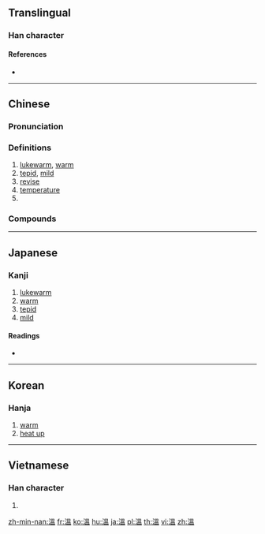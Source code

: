 {{also|温}}
==Translingual==
{{ja-forms|[[温]]|[[温]]|溫}}
===Han character===
{{Han char|rn=85|rad=水|as=10|sn=13|four=36117|canj=EWOT|ids=⿰氵𥁕}}

====References====
* {{Han ref|kx=0640.230|dkj=17968|hdz=31699.080|uh=6EAB|ud=28331|bh=B7C5|bd=47045}}

----

==Chinese==
{{zh-forms|s=温}}

===Pronunciation===
{{zh-pron
|m=wēn
|c=wan1
|h=
|md=
|mn=un
|w=
|mc=y
|oc=y
|cat=a,pn
}}

===Definitions===
{{zh-hanzi}}

# [[lukewarm]], [[warm]]
# [[tepid]], [[mild]]
# [[revise]]
# [[temperature]]
# {{surname|lang=zh}}

===Compounds===
{{zh-der|三溫暖|低溫|低溫殺菌|低溫食品|保溫|保溫瓶|保溫箱|候溫|冬溫夏凊|別後寒溫|北溫帶|同溫層|囊溫郎當|基礎體溫|室溫|寒溫|寒溫序|常溫|常溫動物|常溫層|平均溫度|弼馬溫|恆溫|恆溫動物|恆溫層|扇枕溫席|扇枕溫衾|扇枕溫被|挾冰求溫|斜溫層|朱溫|桓溫|款語溫言|氣溫|水溫|溫克|溫八叉|溫卷|溫厚|溫吞吞|溫和|溫和飲食|溫哥華|溫婉|溫存|溫室|溫室效應|溫尼伯|溫居|溫嶠|溫差|溫布頓|溫席扇枕|溫帶|溫帶植物|溫帶氣旋|溫床|溫度|溫度表|溫度計|溫庭筠|溫情|溫情主義|溫故知新|溫文|溫文儒雅|溫文爾雅|溫暖|溫暾|溫書|溫柔|溫柔敦厚|溫柔鄉|溫毛|溫水|溫泉|溫泉浴|溫淳|溫湯|溫溫|溫潤|溫潤如玉|溫煦|溫熱|溫習|溫良|溫血動物|溫覺|溫酒|溫雅|溫順|溫飽|溫香豔玉|溫香軟玉|溫馨|溫馴|溫鰲妝燕|燃犀溫嶠|爾雅溫文|玉軟香溫|等溫線|絕對溫度|腼腆溫柔|舊夢重溫|色思溫|色溫|華氏溫標|薩爾溫江|變溫|變溫動物|變溫層|超低溫|軟玉溫香|軟語溫存|軟香溫玉|逆溫|逆溫層|鄂溫克族|重溫舊夢|重溫舊業|降溫|餘溫|香溫玉軟|香潤玉溫|馬克吐溫|體溫|體溫計|高溫|高溫消毒|高空逆溫}}

----

==Japanese==

===Kanji===
{{ja-kanji|grade=|rs=水10|style=ky|shin=温}}

# [[lukewarm]]
# [[warm]]
# [[tepid]]
# [[mild]]

====Readings====
* {{ja-readings|goon=[[おん]] (on)|kanon=[[おん]] (on)|toon=[[うん]] (un)|kun=[[あたたか]] (atataka), [[あたためる]] (atatameru)}}

----

==Korean==

===Hanja===
{{ko-hanja|hangeul=온|eumhun=|rv=on|mr=on|y=on}}

# [[warm]]
# [[heat up]]

----

==Vietnamese==

===Han character===
{{vi-hantu|[[ôn]]|rs=水10}}

# {{defn|lang=vi|sort=水10}}

[[zh-min-nan:溫]]
[[fr:溫]]
[[ko:溫]]
[[hu:溫]]
[[ja:溫]]
[[pl:溫]]
[[th:溫]]
[[vi:溫]]
[[zh:溫]]